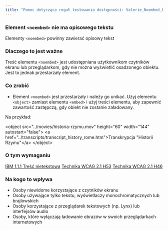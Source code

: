 ```yaml
---
title: "Pomoc dotycząca reguł testowania dostępności: Valerie_Noembed_HasContent"
---
```


<div className="toolHelp">
<Row>
<Column colLg={16} colMd={8} colSm={4} className="toolHead">

### Element `<noembed>` nie ma opisowego tekstu 

<div id="locLevel"></div>

Elementy `<noembed>` powinny zawierać opisowy tekst

</Column>
</Row>
<Row>
<Column colLg={11} colMd={5} colSm={4} className="toolMain">

### Dlaczego to jest ważne

Treść elementu `<noembed>` jest udostępniana użytkownikom czytników ekranu lub przeglądarkom, gdy nie można wyświetlić osadzonego obiektu. Jest to jednak przestarzały element.

<div id="locSnippet"></div>

### Co zrobić

 * Element `<noembed>` jest przestarzały i należy go unikać. Użyj elementu `<object>` zamiast elementu `<embed>` i użyj treści elementu, aby zapewnić zawartość zastępczą, gdy obiekt nie zostanie załadowany.


 Na przykład:
 
<CodeSnippet type="multi" light={true}>&lt;object src="../movies/historia-rzymu.mov" height="60" width="144" autostart="false"&gt;
        &lt;a href="../transcripts/transcript_history_rome.htm"&gt;Transkrypcja "Historii Rzymu"&lt;/a&gt;
&lt;/object&gt;</CodeSnippet>

</Column>
<Column colLg={5} colMd={3} colSm={4} className="toolLeft">

### O tym wymaganiu

[IBM 1.1.1 Treść nietekstowa](http://www.ibm.com/able/guidelines/ci162/non_text_content.html)
[Technika WCAG 2.1 H53](https://www.w3.org/WAI/WCAG21/Techniques/html/H53)
[Technika WCAG 2.1 H46](https://www.w3.org/WAI/WCAG21/Techniques/html/H46.html)

### Na kogo to wpływa

 * Osoby niewidome korzystające z czytników ekranu
 * Osoby używające tylko tekstu, wyświetlaczy monochromatycznych lub brajlowskich
 * Osoby korzystające z przeglądarek tekstowych (np. Lynx) lub interfejsów audio
 * Osoby, które wyłączają ładowanie obrazów w swoich przeglądarkach internetowych

</Column>
</Row>
</div>

